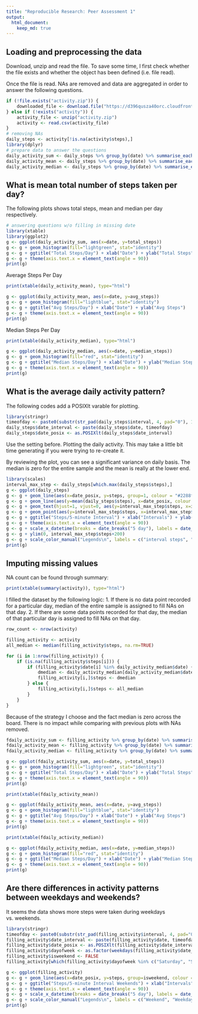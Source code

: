 ```yaml
---
title: "Reproducible Research: Peer Assessment 1"
output: 
  html_document:
    keep_md: true
---
```



## Loading and preprocessing the data
Download, unzip and read the file. To save some time, I first check whether the file exists and whether the object has been defined (i.e. file read).

Once the file is read. NAs are removed and data are aggregated in order to answer the following questions.

```r
if (!file.exists("activity.zip")) {
    downloaded_file <- download.file("https://d396qusza40orc.cloudfront.net/repdata%2Fdata%2Factivity.zip", destfile="activity.zip", method="curl")
} else if (!exists("activity")) {
    activity_file <- unzip("activity.zip")
    activity <- read.csv(activity_file)
}
# removing NAs
daily_steps <- activity[!is.na(activity$steps),]
library(dplyr)
# prepare data to answer the questions
daily_activity_sum <- daily_steps %>% group_by(date) %>% summarise_each(funs(sum), steps) %>% rename(total_steps = steps)
daily_activity_mean <- daily_steps %>% group_by(date) %>% summarise_each(funs(mean), steps) %>% rename(avg_steps = steps)
daily_activity_median <- daily_steps %>% group_by(date) %>% summarise_each(funs(median), steps) %>% rename(median_steps = steps)
```

## What is mean total number of steps taken per day?
The following plots shows total steps, mean and median per day respectively.

```r
# answering questions w/o filling in missing date
library(xtable)
library(ggplot2)
g <- ggplot(daily_activity_sum, aes(x=date, y=total_steps))
g <- g + geom_histogram(fill="lightgreen", stat="identity")
g <- g + ggtitle("Total Steps/Day") + xlab("Date") + ylab("Total Steps")
g <- g + theme(axis.text.x = element_text(angle = 90))
print(g)
```

Average Steps Per Day

```r
print(xtable(daily_activity_mean), type="html")
```
```r
g <- ggplot(daily_activity_mean, aes(x=date, y=avg_steps))
g <- g + geom_histogram(fill="lightblue", stat="identity")
g <- g + ggtitle("Avg Steps/Day") + xlab("Date") + ylab("Avg Steps")
g <- g + theme(axis.text.x = element_text(angle = 90))
print(g)
```

Median Steps Per Day

```r
print(xtable(daily_activity_median), type="html")
```
```r
g <- ggplot(daily_activity_median, aes(x=date, y=median_steps))
g <- g + geom_histogram(fill="red", stat="identity")
g <- g + ggtitle("Median Steps/Day") + xlab("Date") + ylab("Median Steps")
g <- g + theme(axis.text.x = element_text(angle = 90))
print(g)
```

## What is the average daily activity pattern?
The following codes add a POSIXlt varable for plotting.

```r
library(stringr)
timeofday <- paste0(substr(str_pad(daily_steps$interval, 4, pad="0"), 1, 2), ":", substr(str_pad(daily_steps$interval, 4, pad="0"), 3, 4), ":00")
daily_steps$date_interval <- paste(daily_steps$date, timeofday)
daily_steps$date_posix <- as.POSIXlt(daily_steps$date_interval)
```

Use the setting before. Plotting the daily activity. This may take a little bit time generating if you were trying to re-create it.

By reviewing the plot, you can see a significant variance on daily basis. The median is zero for the entire sample and the mean is really at the lower end.

```r
library(scales)
interval_max_step <- daily_steps[which.max(daily_steps$steps),]
g <- ggplot(daily_steps)
g <- g + geom_line(aes(x=date_posix, y=steps, group=1, colour = "#2288ff"))
g <- g + geom_line(aes(y=mean(daily_steps$steps), x=date_posix, colour = "red"))
g <- g + geom_text(hjust=1, vjust=0, aes(y=interval_max_step$steps, x=interval_max_step$date_posix), size=5, label=paste0("max steps = ", interval_max_step$steps, "\n", format(interval_max_step$date_posix, "%m-%d %H:%M")))
g <- g + geom_point(aes(y=interval_max_step$steps, x=interval_max_step$date_posix), shape="c", colour="red", label="max steps")
g <- g + ggtitle("Steps/5-minute Interval") + xlab("Intervals") + ylab("Steps")
g <- g + theme(axis.text.x = element_text(angle = 90))
g <- g + scale_x_datetime(breaks = date_breaks("5 day"), labels = date_format("%m/%d"))
g <- g + ylim(0, interval_max_step$steps+200)
g <- g + scale_color_manual("Legends\n", labels = c("interval steps", "average steps"), values = c("#2288ff", "red"))
print(g)
```

## Imputing missing values

NA count can be found through summary:

```r
print(xtable(summary(activity)), type="html")
```

I filled the dataset by the following logic:
  1. If there is no data point recorded for a particular day, median of the entire sample is assigned to fill NAs on that day.
  2. If there are some data points recorded for that day, the median of that particular day is assigned to fill NAs on that day.
  
```r
row_count <- nrow(activity)

filling_activity <- activity
all_median <- median(filling_activity$steps, na.rm=TRUE)

for (i in 1:nrow(filling_activity)) {
    if (is.na(filling_activity$steps[i])) {
        if (filling_activity$date[i] %in% daily_activity_median$date) {
            dmedian <- daily_activity_median[daily_activity_median$date == fillingactivity$date[i],]$median
            filling_activity[i,]$steps <- dmedian
        } else {
            filling_activity[i,]$steps <- all_median
        }
    }
}
```

Because of the strategy I choose and the fact median is zero across the board. There is no impact while comparing with previous plots with NAs removed.

```r
fdaily_activity_sum <- filling_activity %>% group_by(date) %>% summarise_each(funs(sum), steps) %>% rename(total_steps = steps)
fdaily_activity_mean <- filling_activity %>% group_by(date) %>% summarise_each(funs(mean), steps) %>% rename(avg_steps = steps)
fdaily_activity_median <- filling_activity %>% group_by(date) %>% summarise_each(funs(median), steps) %>% rename(median_steps = steps)

g <- ggplot(fdaily_activity_sum, aes(x=date, y=total_steps))
g <- g + geom_histogram(fill="lightgreen", stat="identity")
g <- g + ggtitle("Total Steps/Day") + xlab("Date") + ylab("Total Steps")
g <- g + theme(axis.text.x = element_text(angle = 90))
print(g)
```
```r
print(xtable(fdaily_activity_mean))
```
```r
g <- ggplot(fdaily_activity_mean, aes(x=date, y=avg_steps))
g <- g + geom_histogram(fill="lightblue", stat="identity")
g <- g + ggtitle("Avg Steps/Day") + xlab("Date") + ylab("Avg Steps")
g <- g + theme(axis.text.x = element_text(angle = 90))
print(g)
```
```r
print(xtable(fdaily_activity_median))
```

```r
g <- ggplot(fdaily_activity_median, aes(x=date, y=median_steps))
g <- g + geom_histogram(fill="red", stat="identity")
g <- g + ggtitle("Median Steps/Day") + xlab("Date") + ylab("Median Steps")
g <- g + theme(axis.text.x = element_text(angle = 90))
print(g)
```

## Are there differences in activity patterns between weekdays and weekends?

It seems the data shows more steps were taken during weekdays vs. weekends.

```r
library(stringr)
timeofday <- paste0(substr(str_pad(filling_activity$interval, 4, pad="0"), 1, 2), ":", substr(str_pad(filling_activity$interval, 4, pad="0"), 3, 4), ":00")
filling_activity$date_interval <- paste(filling_activity$date, timeofday)
filling_activity$date_posix <- as.POSIXlt(filling_activity$date_interval)
filling_activity$dayofweek <- as.factor(weekdays(filling_activity$date_posix))
filling_activity$isweekend <- FALSE
filling_activity[which(filling_activity$dayofweek %in% c("Saturday", "Sunday")),]$isweekend <- TRUE

g <- ggplot(filling_activity)
g <- g + geom_line(aes(x=date_posix, y=steps, group=isweekend, colour = isweekend))
g <- g + ggtitle("Steps/5-minute Interval Weekends") + xlab("Intervals") + ylab("Steps")
g <- g + theme(axis.text.x = element_text(angle = 90))
g <- g + scale_x_datetime(breaks = date_breaks("5 day"), labels = date_format("%m/%d"))
g <- g + scale_color_manual("Legends\n", labels = c("Weekend", "Weekday"), values = c("blue", "red"))
print(g)
```